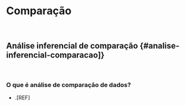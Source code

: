 # **Comparação** {#analise-comparacao}

<br>

## Análise inferencial de comparação {#analise-inferencial-comparacao]}

<br>

### O que é análise de comparação de dados?

- .[REF]

<br>
